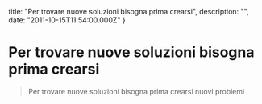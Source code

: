 


  title: "Per trovare nuove soluzioni bisogna prima crearsi",
  description: "",
  date: "2011-10-15T11:54:00.000Z"
}


# Per trovare nuove soluzioni bisogna prima crearsi


<blockquote>
  <p>Per trovare nuove soluzioni bisogna prima crearsi nuovi problemi</p>
  <em></em>
</blockquote>
    
  
